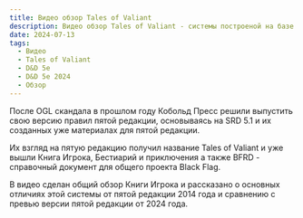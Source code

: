 ```yaml
---
title: Видео обзор Tales of Valiant
description: Видео обзор Tales of Valiant - системы построеной на базе SRD 5.1 и совместимой с пятой редакцией D&D
date: 2024-07-13
tags:
  - Видео
  - Tales of Valiant
  - D&D 5e
  - D&D 5e 2024
  - Обзор
---
```


После OGL скандала в прошлом году Кобольд Пресс решили выпустить свою версию правил пятой редакции, основываясь на SRD 5.1 и их созданных уже материалах для пятой редакции.

Их взгляд на пятую редакцию получил название Tales of Valiant и уже вышли Книга Игрока, Бестиарий и приключения а также BFRD - справочный документ для общего проекта Black Flag.

В видео сделан общий обзор Книги Игрока и рассказано о основных отличиях этой системы от пятой редакции 2014 года и сравнению с превью версии пятой редакции от 2024 года.

<Youtube
	href="https://www.youtube.com/embed/ilwKsgFolGA"
	title="Обзор Tales of Valiant"
/>
